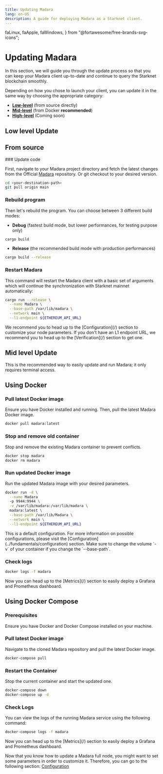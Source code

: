 ```yaml
---
title: Updating Madara
lang: en-US
description: A guide for deploying Madara as a Starknet client.
---
```


  faLinux,
  faApple,
  faWindows,
} from "@fortawesome/free-brands-svg-icons";

# Updating Madara

In this section, we will guide you through the update process so that you can keep your Madara client up-to-date and continue to query the Starknet blockchain smoothly.

Depending on how you chose to launch your client, you can update it in the same way by choosing the appropriate category:

- [**Low-level**](#low-level-update-from-source) (from source directly)
- [**Mid-level**](#mid-level-update) (from Docker **recommended**)
- [**High-level**](#high-level-update-clicknplay) (Coming soon)

## Low level Update

## From source

<Steps>
### Update code

First, navigate to your Madara project directory and fetch the latest changes from the Official [Madara](https://github.com/keep-starknet-strange/madara) repository. Or git checkout to your desired version.

```bash
cd <your-destination-path>
git pull origin main
```

### Rebuild program

Then let's rebuild the program. You can choose between 3 different build modes:

- **Debug** (fastest build mode, but lower performances, for testing purpose only)

```bash
cargo build
```

- **Release** (the recommended build mode with production performances)

```bash
cargo build --release
```

### Restart Madara

This command will restart the Madara client with a basic set of arguments which will continue the synchronization with Starknet mainnet automatically:

```bash
cargo run --release \
  --name Madara \
  --base-path /var/lib/madara \
  --network main \
  --l1-endpoint ${ETHEREUM_API_URL}
```

<Callout type="info" emoji="ℹ️">
  We recommend you to head up to the [Configuration](/) section to customize your
  node parameters.
</Callout>

<Callout type="info" emoji="ℹ️">
  If you don't have an L1 endpoint URL, we recommend you to head up to the
  [Verification](/) section to get one.
</Callout>

</Steps>

## Mid level Update

This is the recommended way to easily update and run Madara; it only requires terminal access.

## Using Docker

<Steps>

### Pull latest Docker image

Ensure you have Docker installed and running. Then, pull the latest Madara Docker image.

```bash
docker pull madara:latest
```

### Stop and remove old container

Stop and remove the existing Madara container to prevent conflicts.

```bash
docker stop madara
docker rm madara
```

### Run updated Docker image

Run the updated Madara image with your desired parameters.

```bash
docker run -d \
  --name Madara
  -p 9944:9944 \
  -v /var/lib/madara:/var/lib/madara \
  madara:latest \
  --base-path /var/lib/Madara \
  --network main \
  --l1-endpoint ${ETHEREUM_API_URL}
```

<Callout type="info" emoji="ℹ️">
  This is a default configuration. For more information on possible
  configurations, please visit the
  [Configuration](../fundamentals/configuration) section.
</Callout>

<Callout type="warning" emoji="⚠️">
  Make sure to change the volume `-v` of your container if you change the
  `--base-path`.
</Callout>

### Check logs

```bash
docker logs -f madara
```

<Callout type="info" emoji="ℹ️">
  Now you can head up to the [Metrics](/) section to easily deploy a Grafana and
  Prometheus dashboard.
</Callout>

</Steps>

## Using Docker Compose

<Steps>

### Prerequisites

Ensure you have Docker and Docker Compose installed on your machine.

### Pull latest Docker image

Navigate to the cloned Madara repository and pull the latest Docker image.

```bash
docker-compose pull
```

### Restart the Container

Stop the current container and start the updated one.

```bash
docker-compose down
docker-compose up -d
```

### Check Logs

You can view the logs of the running Madara service using the following command:

```bash
docker-compose logs -f madara
```

<Callout type="info" emoji="ℹ️">
  Now you can head up to the [Metrics](/) section to easily deploy a Grafana and
  Prometheus dashboard.
</Callout>

</Steps>

Now that you know how to update a Madara full node, you might want to set some parameters in order to customize it.
Therefore, you can go to the following section: [Configuration](https://link)